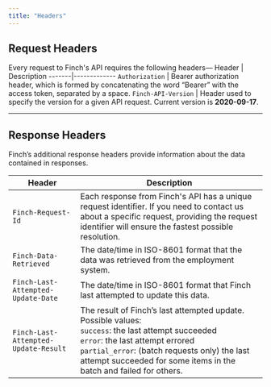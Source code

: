 ```yaml
---
title: "Headers"
---
```


## Request Headers

Every request to Finch's API requires the following headers—
Header | Description
-------|-------------
`Authorization` | Bearer authorization header, which is formed by concatenating the word “Bearer” with the access token, separated by a space.
`Finch-API-Version` | Header used to specify the version for a given API request. Current version is **2020-09-17**.

***

## Response Headers

Finch’s additional response headers provide information about the data contained in responses.

Header | Description
-------|--------------
`Finch-Request-Id` |	Each response from Finch's API has a unique request identifier. If you need to contact us about a specific request, providing the request identifier will ensure the fastest possible resolution.
`Finch-Data-Retrieved` |	The date/time in ISO-8601 format that the data was retrieved from the employment system.
`Finch-Last-Attempted-Update-Date` | The date/time in ISO-8601 format that Finch last attempted to update this data.
`Finch-Last-Attempted-Update-Result` | The result of Finch’s last attempted update. Possible values:<br />`success`: the last attempt succeeded<br />`error`: the last attempt errored<br />`partial_error`: (batch requests only) the last attempt succeeded for some items in the batch and failed for others.